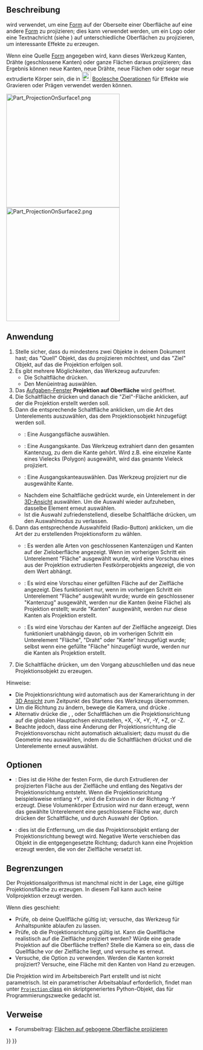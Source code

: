<languages/>

{{Docnav/de
|[[Part_Thickness/de|Dicke]]
|[[Part_Compound/de|Verbund]]
|[[Part_Workbench/de|Part]]
|IconL=Part_Thickness.svg
|IconR=Part_Compound.svg
|IconC=Workbench_Part.svg
}}

{{GuiCommand/de
|Name=Part ProjectionOnSurface
|Name/de=Part ProjektionAufOberfläche
|MenuLocation=Part → Erstelle Projektion auf Oberfläche...
|Workbenches=[[Part_Workbench/de|Part]]
|Version=0.19
|SeeAlso=
}}

<span id="Description"></span>
==Beschreibung==

{{Button|[[File:Part_ProjectionOnSurface.svg|16px]] [[Part_ProjectionOnSurface/de|Part ProjektionAufOberfläche]]}} wird verwendet, um eine [[Shape/de|Form]] auf der Oberseite einer Oberfläche auf eine andere [[Shape/de|Form]] zu projizieren; dies kann verwendet werden, um ein Logo oder eine Textnachricht (siehe {{Button|[[File:Draft_ShapeString.svg|16px]] [[Draft_ShapeString/de|Entwurf FormZeichenfolge]]}}) auf unterschiedliche Oberflächen zu projizieren, um interessante Effekte zu erzeugen.

Wenn eine Quelle [[Shape/de|Form]] angegeben wird, kann dieses Werkzeug Kanten, Drähte (geschlossene Kanten) oder ganze Flächen daraus projizieren; das Ergebnis können neue Kanten, neue Drähte, neue Flächen oder sogar neue extrudierte Körper sein, die in [[File:Part_Boolean.svg|24px]] [[Part_Boolean/de|Boolesche Operationen]] für Effekte wie Gravieren oder Prägen verwendet werden können.

[[Image:Part_ProjectionOnSurface1.png|300px]] [[Image:Part_ProjectionOnSurface2.png|300px]]

{{Caption|Projektion eines Logos auf eine gekrümmte Oberfläche}}

<span id="Usage"></span>
==Anwendung==

# Stelle sicher, dass du mindestens zwei Objekte in deinem Dokument hast; das "Quell" Objekt, das du projizieren möchtest, und das "Ziel" Objekt, auf das die Projektion erfolgen soll.
# Es gibt mehrere Möglichkeiten, das Werkzeug aufzurufen:
#* Die Schaltfläche {{Button|[[Image:Part ProjectionOnSurface.svg|16px]] [[Part_ProjectionOnSurface/de|Projektion auf Oberfläche erstellen...]]}} drücken.
#* Den Menüeintrag {{MenuCommand|Part → [[Image:Part ProjectionOnSurface.svg|16px]] Projektion auf Oberfläche erstellen...}} auswählen.
# Das [[task_panel/de|Aufgaben-Fenster]] '''Projektion auf Oberfläche''' wird geöffnet.
# Die Schaltfläche {{Button|Projektionsoberfläche auswählen}} drücken und danach die "Ziel"-Fläche anklicken, auf der die Projektion erstellt werden soll.
# Dann die entsprechende Schaltfläche anklicken, um die Art des Unterelements auszuwählen, das dem Projektionsobjekt hinzugefügt werden soll.
#* {{Button|Fläche hinzufügen}}: Eine Ausgangsfläche auswählen.
#* {{Button|Kantenzug hinzufügen}}: Eine Ausgangskante. Das Werkzeug extrahiert dann den gesamten Kantenzug, zu dem die Kante gehört. Wird z.B. eine einzelne Kante eines Vielecks (Polygon) ausgewählt, wird das gesamte Vieleck projiziert.
#* {{Button|Kante hinzufügen}}: Eine Ausgangskanteauswählen. Das Werkzeug projiziert nur die ausgewählte Kante.
#* Nachdem eine Schaltfläche gedrückt wurde, ein Unterelement in der [[3D_view/de|3D-Ansicht]] auswählen. Um die Auswahl wieder aufzuheben, dasselbe Element erneut auswählen.
#* Ist die Auswahl zufriedenstellend, dieselbe Schaltfläche {{Button|...hinzufügen}} drücken, um den Auswahlmodus zu verlassen.
# Dann das entsprechende Auswahlfeld (Radio-Button) anklicken, um die Art der zu erstellenden Projektionsform zu wählen.
#* {{RadioButton|TRUE|Alles anzeigen}}: Es werden alle Arten von geschlossenen Kantenzügen und Kanten auf der Zieloberfläche angezeigt. Wenn im vorherigen Schritt ein Unterelement "Fläche" ausgewählt wurde, wird eine Vorschau eines aus der Projektion extrudierten Festkörperobjekts angezeigt, die von dem Wert {{MenuCommand|Extrusionshöhe}} abhängt.
#* {{RadioButton|TRUE|Flächen anzeigen}}: Es wird eine Vorschau einer gefüllten Fläche auf der Zielfläche angezeigt. Dies funktioniert nur, wenn im vorherigen Schritt ein Unterelement "Fläche" ausgewählt wurde; wurde ein geschlossener "Kantenzug" ausgewählt, werden nur die Kanten (keine Fläche) als Projektion erstellt; wurde "Kanten" ausgewählt, werden nur diese Kanten als Projektion erstellt.
#* {{RadioButton|TRUE|Kanten anzeigen}}: Es wird eine Vorschau der Kanten auf der Zielfläche angezeigt. Dies funktioniert unabhängig davon, ob im vorherigen Schritt ein Unterelement "Fläche", "Draht" oder "Kante" hinzugefügt wurde; selbst wenn eine gefüllte "Fläche" hinzugefügt wurde, werden nur die Kanten als Projektion erstellt.
# Die Schaltfläche {{Button|OK}} drücken, um den Vorgang abzuschließen und das neue Projektionsobjekt zu erzeugen.

Hinweise:
* Die Projektionsrichtung wird automatisch aus der Kamerarichtung in der [[3D_view/de|3D Ansicht]] zum Zeitpunkt des Startens des Werkzeugs übernommen.
* Um die Richtung zu ändern, bewege die Kamera, und drücke {{Button|Aktuelle Kamerarichtung ermitteln}}.
* Alternativ drücke die {{Button|X:}}, {{Button|Y:}}, oder {{Button|Z:}} Schaltflächen um die Projektionsrichtung auf die globalen Hauptachsen einzustellen, +X, -X, +Y, -Y, +Z, or -Z.
* Beachte jedoch, dass eine Änderung der Projektionsrichtung die Projektionsvorschau nicht automatisch aktualisiert; dazu musst du die Geometrie neu auswählen, indem du die  {{Button|Hinzufügen...}} Schaltflächen drückst und die Unterelemente erneut auswählst.

<span id="Options"></span>
==Optionen==

* {{MenuCommand|Extrusionshöhe}}: Dies ist die Höhe der festen Form, die durch Extrudieren der projizierten Fläche aus der Zielfläche und entlang des Negativs der Projektionsrichtung entsteht. Wenn die Projektionsrichtung beispielsweise entlang +Y {{Value|(0, 1, 0)}}, wird die Extrusion in der Richtung -Y {{Value|(0, -1, 0)}} erzeugt.  Diese Volumenkörper Extrusion wird nur dann erzeugt, wenn das gewählte Unterelement eine geschlossene Fläche war, durch drücken der {{Button|Fläche hinzufügen}} Schaltfläche, und durch Auswahl der {{RadioButton|TRUE|Alles anzeigen}} Option.
* {{MenuCommand|Festkörpertiefe}}: dies ist die Entfernung, um die das Projektionsobjekt entlang der Projektionsrichtung bewegt wird.  Negative Werte verschieben das Objekt in die entgegengesetzte Richtung; dadurch kann eine Projektion erzeugt werden, die von der Zielfläche versetzt ist.

<span id="Limitations"></span>
==Begrenzungen==

Der Projektionsalgorithmus ist manchmal nicht in der Lage, eine gültige Projektionsfläche zu erzeugen. In diesem Fall kann auch keine Vollprojektion erzeugt werden.

Wenn dies geschieht:
* Prüfe, ob deine Quellfläche gültig ist; versuche, das {{Button|[[File:Part_CheckGeometry.svg|16px]] [[Part_CheckGeometry/de|PrüfeGeometrie]]}} Werkzeug für Anhaltspunkte ablaufen zu lassen.
* Prüfe, ob die Projektionsrichtung gültig ist. Kann die Quellfläche realistisch auf die Zielfläche projiziert werden? Würde eine gerade Projektion auf die Oberfläche treffen? Stelle die Kamera so ein, dass die Quellfläche vor der Zielfläche liegt, und versuche es erneut.
* Versuche, die Option {{RadioButton|TRUE|Kanten anzeigen}} zu verwenden. Werden die Kanten korrekt projiziert? Versuche, eine Fläche mit den Kanten von Hand zu erzeugen.

Die Projektion wird im Arbeitsbereich Part erstellt und ist nicht parametrisch. Ist ein parametrischer Arbeitsablauf erforderlich, findet man unter [https://gist.github.com/CsatiZoltan/f4fd10bf20923143ba0e0678ea1d3d61 <code>Projection</code> class] ein skriptgeneriertes Python-Objekt, das für Programmierungszwecke gedacht ist.

<span id="Links"></span>
==Verweise==

* Forumsbeitrag: [https://forum.freecadweb.org/viewtopic.php?f=9&t=33700 Flächen auf gebogene Oberfläche projizieren]


{{Docnav/de
|[[Part_Thickness/de|Dicke]]
|[[Part_Compound/de|Verbund]]
|[[Part_Workbench/de|Part]]
|IconL=Part_Thickness.svg
|IconR=Part_Compound.svg
|IconC=Workbench_Part.svg
}}

{{Part_Tools_navi{{#translation:}}}}
{{Userdocnavi{{#translation:}}}}